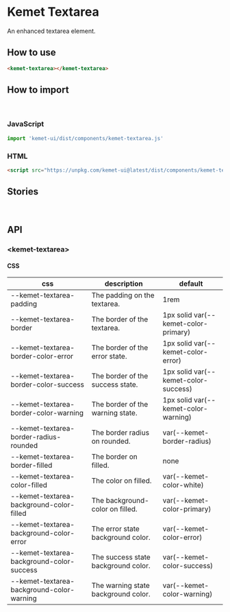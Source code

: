 
<Meta title="Components/Textarea" component="kemet-textarea" />

# Kemet Textarea

An enhanced textarea element.


## How to use

```html
<kemet-textarea></kemet-textarea>
```

## How to import

<br />

### JavaScript
```javascript
import 'kemet-ui/dist/components/kemet-textarea.js'
```

### HTML
```html
<script src="https://unpkg.com/kemet-ui@latest/dist/components/kemet-textarea.js" type="module"></script>
```

## Stories

<Canvas>
  <Story name="Standard" story={stories.Standard} />
</Canvas>

<ArgsTable story="Standard" />

<br />

## API

### &lt;kemet-textarea&gt;

<ArgsTable of="kemet-textarea" />


#### CSS

| css                                       | description                         | default                              |
| ----------------------------------------- | ----------------------------------- | ------------------------------------ |
| --kemet-textarea-padding                  | The padding on the textarea.        | 1rem                                 |
| --kemet-textarea-border                   | The border of the textarea.         | 1px solid var(--kemet-color-primary) |
| --kemet-textarea-border-color-error       | The border of the error state.      | 1px solid var(--kemet-color-error)   |
| --kemet-textarea-border-color-success     | The border of the success state.    | 1px solid var(--kemet-color-success) |
| --kemet-textarea-border-color-warning     | The border of the warning state.    | 1px solid var(--kemet-color-warning) |
| --kemet-textarea-border-radius-rounded    | The border radius on rounded.       | var(--kemet-border-radius)           |
| --kemet-textarea-border-filled            | The border on filled.               | none                                 |
| --kemet-textarea-color-filled             | The color on filled.                | var(--kemet-color-white)             |
| --kemet-textarea-background-color-filled  | The background-color on filled.     | var(--kemet-color-primary)           |
| --kemet-textarea-background-color-error   | The error state background color.   | var(--kemet-color-error)             |
| --kemet-textarea-background-color-success | The success state background color. | var(--kemet-color-success)           |
| --kemet-textarea-background-color-warning | The warning state background color. | var(--kemet-color-warning)           |
